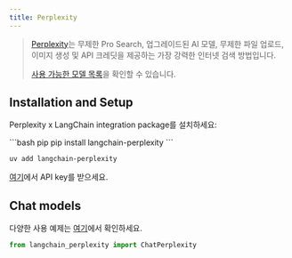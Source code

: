 ```yaml
---
title: Perplexity
---
```


>[Perplexity](https://www.perplexity.ai/pro)는 무제한 Pro Search, 업그레이드된 AI 모델, 무제한 파일 업로드,
> 이미지 생성 및 API 크레딧을 제공하는 가장 강력한 인터넷 검색 방법입니다.
>
> [사용 가능한 모델 목록](https://docs.perplexity.ai/docs/model-cards)을 확인할 수 있습니다.

## Installation and Setup

Perplexity x LangChain integration package를 설치하세요:

<CodeGroup>
```bash pip
pip install langchain-perplexity
```

```bash uv
uv add langchain-perplexity
```
</CodeGroup>

[여기](https://docs.perplexity.ai/docs/getting-started)에서 API key를 받으세요.

## Chat models

다양한 사용 예제는 [여기](/oss/integrations/chat/perplexity)에서 확인하세요.

```python
from langchain_perplexity import ChatPerplexity
```